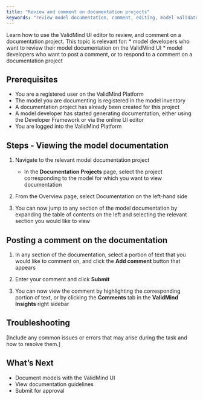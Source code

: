 ```yaml
---
title: "Review and comment on documentation projects"
keywords: "review model documentation, comment, editing, model validator, model risk management, ValidMind"
---
```


Learn how to use the ValidMind UI editor to review, and comment on a documentation project. This topic is relevant for: 
* model developers who want to review their model documentation on the ValidMind UI
* model developers who want to post a comment, or to respond to a comment on a documentation project

## Prerequisites

* You are a registered user on the ValidMind Platform
* The model you are documenting is registered in the model inventory
* A documentation project has already been created for this project
* A model developer has started generating documentation, either using the Developer Framework or via the online UI editor
* You are logged into the ValidMind Platform

## Steps - Viewing the model documentation

1. Navigate to the relevant model documentation project
   - In the **Documentation Projects** page, select the project corresponding to the model for which you want to view documentation

2. From the Overview page, select Documentation on the left-hand side

3. You can now jump to any section of the model documentation by expanding the table of contents on the left and selecting the relevant section you would like to view

## Posting a comment on the documentation

1. In any section of the documentation, select a portion of text that you would like to comment on, and click the **Add comment** button that appears 
<!--- **Need image** --->


2. Enter your comment and click **Submit**

3. You can now view the comment by highlighting the corresponding portion of text, or by clicking the **Comments** tab in the **ValidMind Insights** right sidebar

## Troubleshooting

[Include any common issues or errors that may arise during the task and how to resolve them.]

## What's Next

* Document models with the ValidMind UI
* View documentation guidelines
* Submit for approval
